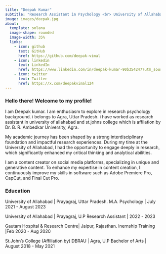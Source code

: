 ```yaml
---
title: "Deepak Kumar"
subtitle: "Research Assistant in Psychology <br> University of Allahabad."
image: images/deepak.jpg
about:
  template: solana
  image-shape: rounded
  image-width: 35%
  links:
    - icon: github
      text: GitHub
      href: https://github.com/deepak-vimal
    - icon: linkedin
      text: LinkedIn
      href: https://www.linkedin.com/in/deepak-kumar-90b354247?utm_source=share&utm_campaign=share_via&utm_content=profile&utm_medium=android_app
    - icon: twitter
      text: Twitter
      href: https://x.com/deepakvimal124
---
```


### Hello there! Welcome to my profile!
I am Deepak kumar. I am enthusiasm to explore in research psychology background. i belongs to Agra, Uttar Pradesh. i have worked as research assistant in university of allahabad and st.johns college which is affilation by Dr. B. R. Ambedkar University, Agra.

My academic journey has been shaped by a strong interdisciplinary foundation and impactful research experiences. During my time at the University of Allahabad, I had the opportunity to engage deeply in research, which significantly enhanced my critical thinking and analytical abilities.

I am a content creator on social media platforms, specializing in unique and generative content. To enhance my expertise in content creation, I continuously improve my skills in software such as Adobe Premiere Pro, CapCut, and Final Cut Pro.

### Education
University of Allahabad | Prayagraj, Uttar Pradesh.
M.A. Psychology | July 2021 - August 2023

University of Allahabad | Prayagraj, U.P
Research Assistant | 2022 - 2023

Gautam Hospital & Research Centre| Jaipur, Rajasthan.
Inernship Training |Feb 2020 - Aug 2020

St.John's College (Affiliation by) DBRAU | Agra, U.P
Bachelor of Arts | August 2018 - May 2021

